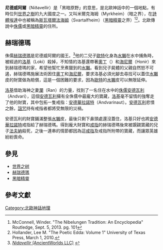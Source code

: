 '''尼德威阿爾'''（Niðavellir）是「黑暗原野」的意思，是北歐神話中的一個地點，有時位列[[世界之樹|世界之樹]]的九大國度之一。又叫米爾克海姆（Myrkheim）（暗之界），在[[詩體埃達|詩體埃達]]中也被稱為[[斯瓦塔爾法海姆|斯瓦塔爾法海姆]]（Svartalfheim）（[[黑暗精靈|黑暗精靈]]之界）<ref>McConnell, Winder. "The Nibelungen Tradition: An Encyclopedia" Routledge, Sept. 5, 2013. pg. 101</ref><ref>Hollander, Lee M. "The Poetic Edda: Volume 1" University of Texas Press, March 1, 2010.</ref>。北歐傳說中[[侏儒_(北歐神話)|侏儒]]或[[黑暗精靈|黑暗精靈]]的住所。

== 赫瑞德瑪 ==
侏儒[[赫瑞德瑪|赫瑞德瑪]]是尼德威阿爾的國王。<ref>[http://www.ancientworlds.net/aw/Places/Place/435199 ''Nidavellir'' (AncientWorlds LLC)] {{webarchive|url=https://web.archive.org/web/20111231173207/http://www.ancientworlds.net/aw/Places/Place/435199 |date=2011-12-31 }}</ref>他的二兒子[[歐特_(神話)|歐特]]化身為[[水獺|水獺]]在水中捕魚時，被經過的[[洛基|洛基]]（Loki）殺掉，不知情的洛基還帶著[[奧丁|奧丁]]（{{lang|en|Odin}}）和[[海尼爾|海尼爾]]（Honir）來到赫瑞德瑪的家，希望他幫忙烹煮獵到的[[水獺|水獺]]。看到兒子屍體的父親自然怒不可遏，赫瑞德瑪施展法術困住[[奧丁|奧丁]]和[[海尼爾|海尼爾]]，要求洛基必須光腳去尋找可以蓋住[[水獺|水獺]]皮的財寶做為賠償，這是一個困難的要求，因為[[歐特_(神話)|歐特]]的[[水獺|水獺]]皮可以無限延伸。

[[洛基|洛基]]借助海神之妻[[瀾|瀾]]（Ran）的力量，找到了一名住在水中的[[侏儒_(北歐神話)|侏儒]][[安德瓦利|安德瓦利]]（Andvari），這個[[安德瓦利|安德瓦利]]擁有全侏儒中最龐大的寶藏，[[洛基|洛基]]毫不留情的強奪走了他的財寶，其中包拓一隻戒指：[[安德華拉諾特|安德華拉諾特]]（Andvarinaut）。[[安德瓦利|安德瓦利]]悲憤之餘，[[詛咒|詛咒]]持有戒指者都將受無限的災禍。

安德瓦利的財寶鋪滿整張[[水獺|水獺]]皮，最後只剩下鼻頭處還沒蓋住，洛基只好也將[[安德華拉諾特|安德華拉諾特]]戒指給了赫瑞德瑪。得到龐大財寶和[[戒指|戒指]]的赫瑞德瑪後來被覬覦寶藏的兒子[[法夫納|法夫納]]殺死，之後一連串的情節都因為這[[戒指|戒指]]及戒指所附帶的寶藏，而讓眾英雄紛紛喪命。

==參見==
*[[世界之树|世界之树]]
*[[赫瑞德瑪|赫瑞德瑪]]
*[[黑暗精靈|黑暗精靈]]

==參考文獻==
{{reflist}}


{{北歐神話}}
[[Category:北歐神話地理|Category:北歐神話地理]]